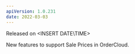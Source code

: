 ```yaml
---
apiVersion: 1.0.231
date: 2022-03-03
---
```


Released on <INSERT DATE\TIME>

New features to support <Link to="/knowledge-base/sale-prices">Sale Prices in OrderCloud</Link>.
